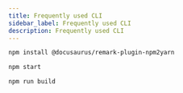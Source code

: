 ```yaml
---
title: Frequently used CLI
sidebar_label: Frequently used CLI
description: Frequently used CLI
---
```


```bash npm2yarn
npm install @docusaurus/remark-plugin-npm2yarn
```

```bash npm2yarn
npm start
```

```bash npm2yarn
npm run build
```